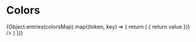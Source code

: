 
<Meta title="Grundlegendes/Farben/Gesamtpalette" />

# Colors

<ColorPalette>
    {Object.entries(colorsMap).map((token, key) => {
        return (
            <ColorItem
                title={token[0]}
                colors={token[1].map((value) => {
                    return value
                })}
            />
        )
    })}
</ColorPalette>
